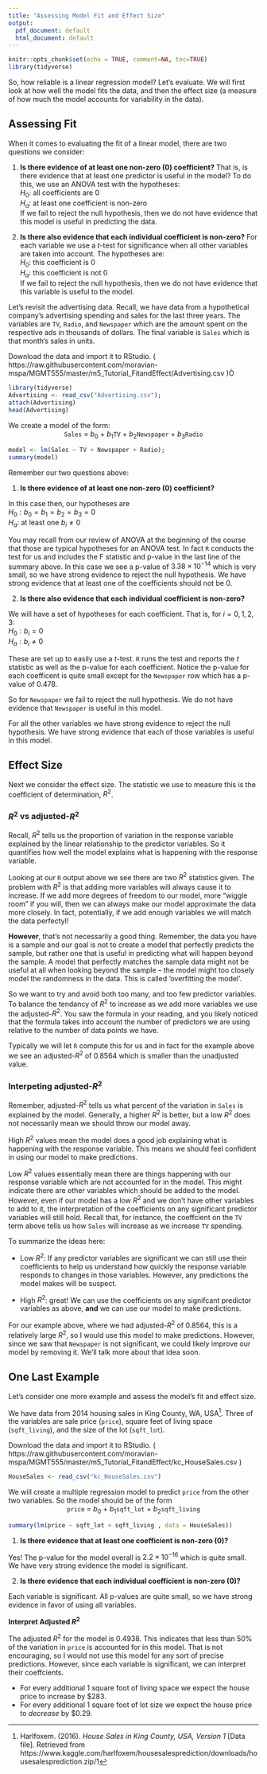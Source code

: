```yaml
---
title: "Assessing Model Fit and Effect Size"
output:
  pdf_document: default
  html_document: default
---
```


```r
knitr::opts_chunk$set(echo = TRUE, comment=NA, toc=TRUE)
library(tidyverse)
```

So, how reliable is a linear regression model? Let's evaluate. We will first look at how well the model fits the data, and then the effect size (a measure of how much the model accounts for variability in the data).


## Assessing Fit

When it comes to evaluating the fit of a linear model, there are two questions we consider:

1. **Is there evidence of at least one non-zero (0) coefficient?**
That is, is there evidence that at least one predictor is useful in the model?
To do this, we use an ANOVA test with the hypotheses:  
$H_0$: all coefficients are 0  
$H_a$: at least one coefficient is non-zero  
If we fail to reject the null hypothesis, then we do not have evidence that this model is useful in predicting the data.

2. **Is there also evidence that each individual coefficient is non-zero?**
For each variable we use a $t$-test for significance when all other variables are taken into account.  The hypotheses are:   
$H_0$: this coefficient is 0  
$H_a$: this coefficient is not 0  
If we fail to reject the null hypothesis, then we do not have evidence that this variable is useful to the model.


Let's revisit the advertising data.  Recall, we have data from a hypothetical company's advertising spending and sales for the last three years.  The variables are `TV`, `Radio`, and `Newspaper` which are the amount spent on the respective ads in thousands of dollars.  The final variable is `Sales` which is that month's sales in units.

Download the data and import it to RStudio. ( https://raw.githubusercontent.com/moravian-mspa/MGMT555/master/m5_Tutorial_FitandEffect/Advertising.csv )Ò
```r
library(tidyverse)
Advertising <- read_csv("Advertising.csv");
attach(Advertising)
head(Advertising)
```

We create a model of the form:
<center>
`Sales` = $b_0$ + $b_1$`TV` + $b_2$`Newspaper` + $b_3$`Radio`
</center>

```r
model <- lm(Sales ~ TV + Newspaper + Radio);
summary(model)
```

Remember our two questions above:

1. **Is there evidence of at least one non-zero (0) coefficient?**

In this case then, our hypotheses are  
$H_0: b_0=b_1=b_2=b_3=0$  
$H_a:$ at least one $b_i \neq 0$

You may recall from our review of ANOVA at the beginning of the course that those are typical hypotheses for an ANOVA test.  In fact `R` conducts the test for us and includes the F statistic and p-value in the last line of the summary above.  In this case we see a p-value of $3.38 \times 10^{-14}$ which is very small, so we have strong evidence to reject the null hypothesis.  We have strong evidence that at least one of the coefficients should not be 0. 



2. **Is there also evidence that each individual coefficient is non-zero?**

We will have a set of hypotheses for each coefficient.  That is, for $i=0,1,2,3$:  
$H_0: b_i=0$  
$H_a: b_i\neq 0$

These are set up to easily use a $t$-test.  `R` runs the test and reports the $t$ statistic as well as the p-value for each coefficient.  Notice the p-value for each coefficent is quite small except for the `Newspaper` row which has a p-value of 0.478.  

So for `Newspaper` we fail to reject the null hypothesis.  We do not have evidence that `Newspaper` is useful in this model.

For all the other variables we have strong evidence to reject the null hypothesis.  We have strong evidence that each of those variables is useful in this model.



## Effect Size

Next we consider the effect size.  The statistic we use to measure this is the coefficient of determination, $R^2$.

### $R^2$ vs adjusted-$R^2$

Recall, $R^2$ tells us the proportion of variation in the response variable explained by the linear relationship to the predictor variables.  So it quantifies how well the model explains what is happening with the response variable.

Looking at our `R` output above we see there are two $R^2$ statistics given.  The problem with $R^2$ is that adding more variables will always cause it to increase.  If we add more degrees of freedom to our model, more "wiggle room" if you will, then we can always make our model approximate the data more closely.  In fact, potentially, if we add enough variables we will match the data perfectyl!

**However**, that's not necessarily a good thing.  Remember, the data you have is a sample and our goal is not to create a model that perfectly predicts the sample, but rather one that is useful in predicting what will happen beyond the sample.  A model that perfectly matches the sample data might not be useful at all when looking beyond the sample -- the model might too closely model the randomness in the data.  This is called 'overfitting the model'.

So we want to try and avoid both too many, and too few predictor variables.  To balance the tendancy of $R^2$ to increase as we add more variables we use the adjusted-$R^2$.  You saw the formula in your reading, and you likely noticed that the formula takes into account the number of predictors we are using relative to the number of data points we have.

Typically we will let `R` compute this for us and in fact for the example above we see an adjusted-$R^2$ of 0.8564 which is smaller than the unadjusted value.

### Interpeting adjusted-$R^2$

Remember, adjusted-$R^2$ tells us what percent of the variation in `Sales` is explained by the model.  Generally, a higher $R^2$ is better, but a low $R^2$ does not necessarily mean we should throw our model away.

High $R^2$ values mean the model does a good job explaining what is happening with the response variable.  This means we should feel confident in using our model to make predictions.

Low $R^2$ values essentially mean there are things happening with our response variable which are not accounted for in the model.  This might indicate there are other variables which should be added to the model.  However, even if our model has a low $R^2$ and we don't have other variables to add to it, the interpretation of the coefficients on any significant predictor variables will still hold.  Recall that, for instance, the coeffcient on the `TV` term above tells us how `Sales` will increase as we increase `TV` spending.

To summarize the ideas here:

* Low $R^2$: If any predictor variables are significant we can still use their coefficients to help us understand how quickly the response variable responds to changes in those variables.  However, any predictions the model makes will be suspect.

* High $R^2$: great!  We can use the coefficients on any signifcant predictor variables as above, **and** we can use our model to make predictions.

For our example above, where we had adjusted-$R^2$ of 0.8564, this is a relatively large $R^2$, so I would use this model to make predictions.  However, since we saw that `Newspaper` is not significant, we could likely improve our model by removing it.  We'll talk more about that idea soon.

## One Last Example
Let's consider one more example and assess the model's fit and effect size. 

We have data from 2014 housing sales in King County, WA, USA^[Harlfoxem. (2016). *House Sales in King County, USA, Version 1* [Data file]. Retrieved from https://www.kaggle.com/harlfoxem/housesalesprediction/downloads/housesalesprediction.zip/1].  Three of the variables are sale price (`price`), square feet of living space (`sqft_living`), and the size of the lot (`sqft_lot`).  


Download the data and import it to RStudio. ( https://raw.githubusercontent.com/moravian-mspa/MGMT555/master/m5_Tutorial_FitandEffect/kc_HouseSales.csv )
```r
HouseSales <- read_csv("kc_HouseSales.csv")
```


We will create a multiple regression model to predict `price` from the other two variables.  So the model should be of the form
<center>
`price` = $b_0$ + $b_1$`sqft_lot` + $b_2$`sqft_living`
</center>
```r
summary(lm(price ~ sqft_lot + sqft_living , data = HouseSales))
```

1. **Is there evidence that at least one coefficient is non-zero (0)?**

Yes!  The p-value for the model overall is $2.2\times 10^{-16}$ which is quite small.  We have very strong evidence the model is significant.


2. **Is there evidence that each individual coefficient is non-zero (0)?**

Each variable is significant.  All p-values are quite small, so we have strong evidence in favor of using all variables.

**Interpret Adjusted $R^2$**

The adjusted $R^2$ for the model is 0.4938.  This indicates that less than 50% of the variation in `price` is accounted for in this model.  That is not encouraging, so I would not use this model for any sort of precise predictions.  However, since each variable is significant, we can interpret their coeffcients.

* For every additional 1 square foot of living space we expect the house price to increase by $283.
* For every additional 1 square foot of lot size we expect the house price to *decrease* by $0.29. 
